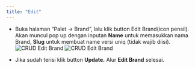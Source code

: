 ```yaml
---
title: "Edit"
---
```


- Buka halaman “Palet -> Brand”, lalu klik button Edit Brand(icon pensil). Akan muncul pop up dengan inputan **Name** untuk memasukkan nama Brand, **Slug** untuk membuat name versi uniq (tidak wajib diisi).
  ![CRUD Edit Brand](/image/storage/crud-brand/edit/a-1.png "CRUD Edit Brand")
  ![CRUD Edit Brand](/image/storage/crud-brand/edit/a-2.png "CRUD Edit Brand")

- Jika sudah terisi klik button **Update.** Alur **Edit Brand** selesai.
